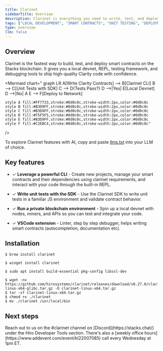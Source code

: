 ```yaml
---
title: Clarinet
sidebarTitle: Overview
description: Clarinet is everything you need to write, test, and deploy Clarity smart contracts on Stacks.
tags: ["LOCAL DEVELOPMENT", "SMART CONTRACTS", "UNIT TESTING", "DEPLOYMENT PLANS"]
type: overview
llm: false
---
```



## Overview

Clarinet is the fastest way to build, test, and deploy smart contracts on the Stacks blockchain. It gives you a local devnet, REPL, testing framework, and debugging tools to ship high-quality Clarity code with confidence.

<Mermaid
  chart="
graph LR
    A[Write Clarity Contracts] --> B[Clarinet CLI]
    B --> C[Unit Tests with SDK]
    C --> D{Tests Pass?}
    D -->|Yes| E[Local Devnet]
    D -->|No| A
    E --> F[Deploy to Network]
    
    style A fill:#FF7733,stroke:#0d0c0c,stroke-width:2px,color:#0d0c0c
    style B fill:#B3D9FF,stroke:#0d0c0c,stroke-width:2px,color:#0d0c0c
    style C fill:#B3D9FF,stroke:#0d0c0c,stroke-width:2px,color:#0d0c0c
    style D fill:#F5F5F5,stroke:#0d0c0c,stroke-width:2px,color:#0d0c0c
    style E fill:#B3D9FF,stroke:#0d0c0c,stroke-width:2px,color:#0d0c0c
    style F fill:#C2EBC4,stroke:#0d0c0c,stroke-width:2px,color:#0d0c0c"
/>

To explore Clarinet features with AI, copy and paste [llms.txt](/tools/clarinet/llms.txt) into your LLM of choice.

## Key features

- ✓ **Leverage a powerful CLI** - Create new projects, manage your smart contracts and their dependencies using clarinet requirements, and interact with your code through the built-in REPL.

- ✓ **Write unit tests with the SDK** - Use the Clarinet SDK to write unit tests in a familiar JS environment and validate contract behavior.

- ✓ **Run a private blockchain environment** - Spin up a local devnet with nodes, miners, and APIs so you can test and integrate your code.

- ✓ **VSCode extension** - Linter, step by step debugger, helps writing smart contracts (autocompletion, documentation etc).

## Installation

<TerminalPicker storage="macOs">

```terminal !! macOS
$ brew install clarinet
```

```terminal !! Windows
$ winget install clarinet
```

```terminal !! Cargo
$ sudo apt install build-essential pkg-config libssl-dev
```

```terminal !! Pre-built binary
$ wget -nv https://github.com/hirosystems/clarinet/releases/download/v0.27.0/clarinet-linux-x64-glibc.tar.gz -O clarinet-linux-x64.tar.gz
$ tar -xf clarinet-linux-x64.tar.gz
$ chmod +x ./clarinet
$ mv ./clarinet /usr/local/bin
```

</TerminalPicker>

## Next steps

<Cards>
  <NextCard 
    href="/tools/clarinet/quickstart"
    title="Quickstart"
    description="Get started with Clarinet."
  />
  <NextCard 
    href="/tools/clarinet/writing-clarity-contracts"
    title="Writing Clarity contracts"
    description="Learn how to write Clarity contracts."
  />
</Cards>

<Callout title="Need help building with Clarinet?" type="help">
Reach out to us on the <span className="font-bold">#clarinet</span> channel on [Discord](https://stacks.chat/) under the Hiro Developer Tools section. There's also a [weekly office hours](https://www.addevent.com/event/kI22007085) call every Wednesday at 1pm ET.
</Callout>
